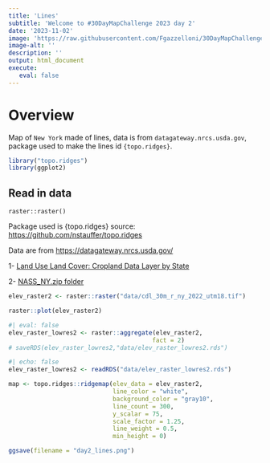 ```yaml
---
title: 'Lines'
subtitle: 'Welcome to #30DayMapChallenge 2023 day 2'
date: '2023-11-02'
image: 'https://raw.githubusercontent.com/Fgazzelloni/30DayMapChallenge/master/2023/day2_lines/day2_lines.png'
image-alt: ''
description: ''
output: html_document
execute: 
   eval: false
---
```


# Overview

Map of `New York` made of lines, data is from `datagateway.nrcs.usda.gov`, package used to make the lines id `{topo.ridges}`.

```r
library("topo.ridges")
library(ggplot2)
```

## Read in data

    raster::raster()


Package used is {topo.ridges} source: <https://github.com/nstauffer/topo.ridges>


Data are from <https://datagateway.nrcs.usda.gov/>

1- [Land Use Land Cover: Cropland Data Layer by State](https://datagateway.nrcs.usda.gov/GDGHome_DirectDownLoad.aspx)

2- [NASS_NY.zip folder](https://nrcs.app.box.com/v/gateway/folder/22218925171)

```r
elev_raster2 <- raster::raster("data/cdl_30m_r_ny_2022_utm18.tif")
```


```r
raster::plot(elev_raster2)
```


```r
#| eval: false
elev_raster_lowres2 <- raster::aggregate(elev_raster2,
                                        fact = 2)
# saveRDS(elev_raster_lowres2,"data/elev_raster_lowres2.rds")
```

```r
#| echo: false
elev_raster_lowres2 <- readRDS("data/elev_raster_lowres2.rds")
```


```r
map <- topo.ridges::ridgemap(elev_data = elev_raster2,
                             line_color = "white",
                             background_color = "gray10",
                             line_count = 300,
                             y_scalar = 75,
                             scale_factor = 1.25,
                             line_weight = 0.5,
                             min_height = 0)
```


```r
ggsave(filename = "day2_lines.png")
```

